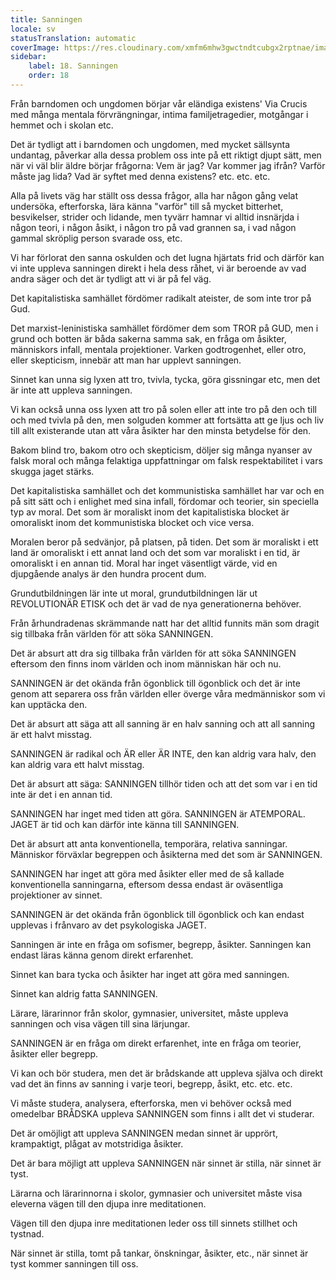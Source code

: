 ```yaml
---
title: Sanningen
locale: sv
statusTranslation: automatic
coverImage: https://res.cloudinary.com/xmfm6mhw3gwctndtcubgx2rptnae/image/upload/v1740337243/small_cover_educacion_fundamental_a051170f1c.webp
sidebar:
    label: 18. Sanningen
    order: 18
---
```

Från barndomen och ungdomen börjar vår eländiga existens' Via Crucis med många mentala förvrängningar, intima familjetragedier, motgångar i hemmet och i skolan etc.

Det är tydligt att i barndomen och ungdomen, med mycket sällsynta undantag, påverkar alla dessa problem oss inte på ett riktigt djupt sätt, men när vi väl blir äldre börjar frågorna: Vem är jag? Var kommer jag ifrån? Varför måste jag lida? Vad är syftet med denna existens? etc. etc. etc.

Alla på livets väg har ställt oss dessa frågor, alla har någon gång velat undersöka, efterforska, lära känna "varför" till så mycket bitterhet, besvikelser, strider och lidande, men tyvärr hamnar vi alltid insnärjda i någon teori, i någon åsikt, i någon tro på vad grannen sa, i vad någon gammal skröplig person svarade oss, etc.

Vi har förlorat den sanna oskulden och det lugna hjärtats frid och därför kan vi inte uppleva sanningen direkt i hela dess råhet, vi är beroende av vad andra säger och det är tydligt att vi är på fel väg.

Det kapitalistiska samhället fördömer radikalt ateister, de som inte tror på Gud.

Det marxist-leninistiska samhället fördömer dem som TROR på GUD, men i grund och botten är båda sakerna samma sak, en fråga om åsikter, människors infall, mentala projektioner. Varken godtrogenhet, eller otro, eller skepticism, innebär att man har upplevt sanningen.

Sinnet kan unna sig lyxen att tro, tvivla, tycka, göra gissningar etc, men det är inte att uppleva sanningen.

Vi kan också unna oss lyxen att tro på solen eller att inte tro på den och till och med tvivla på den, men solguden kommer att fortsätta att ge ljus och liv till allt existerande utan att våra åsikter har den minsta betydelse för den.

Bakom blind tro, bakom otro och skepticism, döljer sig många nyanser av falsk moral och många felaktiga uppfattningar om falsk respektabilitet i vars skugga jaget stärks.

Det kapitalistiska samhället och det kommunistiska samhället har var och en på sitt sätt och i enlighet med sina infall, fördomar och teorier, sin speciella typ av moral. Det som är moraliskt inom det kapitalistiska blocket är omoraliskt inom det kommunistiska blocket och vice versa.

Moralen beror på sedvänjor, på platsen, på tiden. Det som är moraliskt i ett land är omoraliskt i ett annat land och det som var moraliskt i en tid, är omoraliskt i en annan tid. Moral har inget väsentligt värde, vid en djupgående analys är den hundra procent dum.

Grundutbildningen lär inte ut moral, grundutbildningen lär ut REVOLUTIONÄR ETISK och det är vad de nya generationerna behöver.

Från århundradenas skrämmande natt har det alltid funnits män som dragit sig tillbaka från världen för att söka SANNINGEN.

Det är absurt att dra sig tillbaka från världen för att söka SANNINGEN eftersom den finns inom världen och inom människan här och nu.

SANNINGEN är det okända från ögonblick till ögonblick och det är inte genom att separera oss från världen eller överge våra medmänniskor som vi kan upptäcka den.

Det är absurt att säga att all sanning är en halv sanning och att all sanning är ett halvt misstag.

SANNINGEN är radikal och ÄR eller ÄR INTE, den kan aldrig vara halv, den kan aldrig vara ett halvt misstag.

Det är absurt att säga: SANNINGEN tillhör tiden och att det som var i en tid inte är det i en annan tid.

SANNINGEN har inget med tiden att göra. SANNINGEN är ATEMPORAL. JAGET är tid och kan därför inte känna till SANNINGEN.

Det är absurt att anta konventionella, temporära, relativa sanningar. Människor förväxlar begreppen och åsikterna med det som är SANNINGEN.

SANNINGEN har inget att göra med åsikter eller med de så kallade konventionella sanningarna, eftersom dessa endast är oväsentliga projektioner av sinnet.

SANNINGEN är det okända från ögonblick till ögonblick och kan endast upplevas i frånvaro av det psykologiska JAGET.

Sanningen är inte en fråga om sofismer, begrepp, åsikter. Sanningen kan endast läras känna genom direkt erfarenhet.

Sinnet kan bara tycka och åsikter har inget att göra med sanningen.

Sinnet kan aldrig fatta SANNINGEN.

Lärare, lärarinnor från skolor, gymnasier, universitet, måste uppleva sanningen och visa vägen till sina lärjungar.

SANNINGEN är en fråga om direkt erfarenhet, inte en fråga om teorier, åsikter eller begrepp.

Vi kan och bör studera, men det är brådskande att uppleva själva och direkt vad det än finns av sanning i varje teori, begrepp, åsikt, etc. etc. etc.

Vi måste studera, analysera, efterforska, men vi behöver också med omedelbar BRÅDSKA uppleva SANNINGEN som finns i allt det vi studerar.

Det är omöjligt att uppleva SANNINGEN medan sinnet är upprört, krampaktigt, plågat av motstridiga åsikter.

Det är bara möjligt att uppleva SANNINGEN när sinnet är stilla, när sinnet är tyst.

Lärarna och lärarinnorna i skolor, gymnasier och universitet måste visa eleverna vägen till den djupa inre meditationen.

Vägen till den djupa inre meditationen leder oss till sinnets stillhet och tystnad.

När sinnet är stilla, tomt på tankar, önskningar, åsikter, etc., när sinnet är tyst kommer sanningen till oss.

